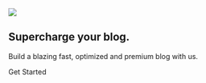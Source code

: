 <Section py="8|12|16|24">
  <Container>
    <Grid col="1|2" gap="8|12|16" alignItems="center">
      <Image
        src="placeholder.jpg"
        colStart="null|2"
        w="full"
        rounded="lg"
        overflow="hidden"
      />
      <Flexbox
        flexDirection="column"
        alignItems="center|flex-start"
        textAlign="center|left"
      >
        <H1 m="0" fontWeight="extrabold"  lineHeight="tight">
          <Span color="primary">Supercharge</Span> your blog.
        </H1>
        <P fontSize="xl|2xl" mt="2">
          Build a blazing fast, optimized and premium blog with us.
        </P>
        <ButtonLink href="/" variant="primary">
          Get Started
          <Icon name="arrow-right" ml="4" />
        </ButtonLink>
      </Flexbox>
    </Grid>
  </Container>
</Section>
